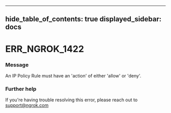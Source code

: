 

---
hide_table_of_contents: true
displayed_sidebar: docs
---


# ERR_NGROK_1422

### Message
An IP Policy Rule must have an 'action' of either 'allow' or 'deny'.

<ErrorDetails />



### Further help
If you're having trouble resolving this error, please reach out to [support@ngrok.com](mailto:support@ngrok.com?subject=Help%20with%20ERR_NGROK_1422)


